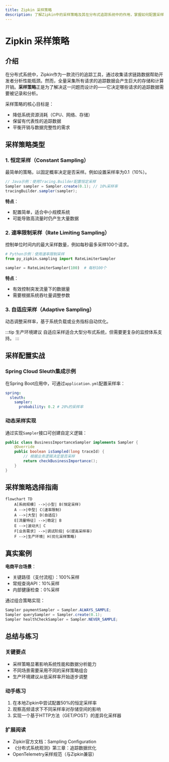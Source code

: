 ```yaml
---
title: Zipkin 采样策略
description: 了解Zipkin中的采样策略及其在分布式追踪系统中的作用，掌握如何配置采样率以平衡系统开销与数据完整性。
---
```


# Zipkin 采样策略

## 介绍

在分布式系统中，Zipkin作为一款流行的追踪工具，通过收集请求链路数据帮助开发者分析性能瓶颈。然而，全量采集所有请求的追踪数据会产生巨大的存储和计算开销。**采样策略**正是为了解决这一问题而设计的——它决定哪些请求的追踪数据需要被记录和分析。

采样策略的核心目标是：
- 降低系统资源消耗（CPU、网络、存储）
- 保留有代表性的追踪数据
- 平衡开销与数据完整性的需求

## 采样策略类型

### 1. 恒定采样（Constant Sampling）
最简单的策略，以固定概率决定是否采样。例如设置采样率为0.1（10%）。

```java
// Java示例：使用Tracing.Builder配置恒定采样
Sampler sampler = Sampler.create(0.1); // 10%采样率
tracingBuilder.sampler(sampler);
```

**特点**：
- 配置简单，适合中小规模系统
- 可能导致高流量时仍产生大量数据

### 2. 速率限制采样（Rate Limiting Sampling）
控制单位时间内的最大采样数量，例如每秒最多采样100个请求。

```python
# Python示例：使用速率限制采样
from py_zipkin.sampling import RateLimiterSampler

sampler = RateLimiterSampler(100)  # 每秒100个
```

**特点**：
- 有效控制突发流量下的数据量
- 需要根据系统吞吐量调整参数

### 3. 自适应采样（Adaptive Sampling）
动态调整采样率，基于系统负载或业务指标自动优化。

:::tip 生产环境建议
自适应采样适合大型分布式系统，但需要更复杂的监控体系支持。
:::

## 采样配置实战

### Spring Cloud Sleuth集成示例
在Spring Boot应用中，可通过`application.yml`配置采样率：

```yaml
spring:
  sleuth:
    sampler:
      probability: 0.2 # 20%的采样率
```

### 动态采样实现
通过实现`Sampler`接口可创建自定义逻辑：

```java
public class BusinessImportanceSampler implements Sampler {
    @Override
    public boolean isSampled(long traceId) {
        // 根据业务逻辑决定是否采样
        return checkBusinessImportance();
    }
}
```

## 采样策略选择指南

```mermaid
flowchart TD
    A[系统规模] -->|小型| B(恒定采样)
    A -->|中型| C(速率限制)
    A -->|大型| D(自适应)
    E[流量特征] -->|稳定| B
    E -->|波动大| C
    F[业务需求] -->|调试阶段| G(提高采样率)
    F -->|生产环境| H(优化采样策略)
```

## 真实案例

**电商平台场景**：
- 关键路径（支付流程）：100%采样
- 常规查询API：10%采样
- 内部健康检查：0%采样

通过组合策略实现：
```java
Sampler paymentSampler = Sampler.ALWAYS_SAMPLE;
Sampler querySampler = Sampler.create(0.1);
Sampler healthCheckSampler = Sampler.NEVER_SAMPLE;
```

## 总结与练习

### 关键要点
- 采样策略显著影响系统性能和数据分析能力
- 不同场景需要采用不同的采样策略组合
- 生产环境建议从低采样率开始逐步调整

### 动手练习
1. 在本地Zipkin中尝试配置50%的恒定采样率
2. 观察高频请求下不同采样率对存储空间的影响
3. 实现一个基于HTTP方法（GET/POST）的差异化采样器

### 扩展阅读
- Zipkin官方文档：Sampling Configuration
- 《分布式系统观测》第三章：追踪数据优化
- OpenTelemetry采样规范（与Zipkin兼容）